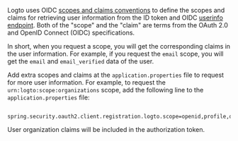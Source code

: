 
Logto uses OIDC [scopes and claims conventions](https://openid.net/specs/openid-connect-core-1_0.html#Claims) to define the scopes and claims for retrieving user information from the ID token and OIDC <a href="https://openid.net/specs/openid-connect-core-1_0.html#UserInfo">userinfo endpoint</a>. Both of the "scope" and the "claim" are terms from the OAuth 2.0 and OpenID Connect (OIDC) specifications.

In short, when you request a scope, you will get the corresponding claims in the user information. For example, if you request the `email` scope, you will get the `email` and `email_verified` data of the user.

<ScopeClaimList />

Add extra scopes and claims at the `application.properties` file to request for more user information. For example, to request the `urn:logto:scope:organizations` scope, add the following line to the `application.properties` file:

```properties title="application.properties"
  spring.security.oauth2.client.registration.logto.scope=openid,profile,offline_access,urn:logto:scope:organizations
```

User organization claims will be included in the authorization token.
